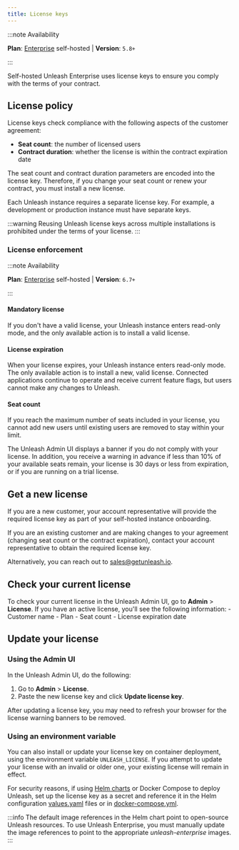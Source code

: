 ```yaml
---
title: License keys
---
```


:::note Availability

**Plan**: [Enterprise](https://www.getunleash.io/pricing) self-hosted | **Version**: `5.8+`

:::

Self-hosted Unleash Enterprise uses license keys to ensure you comply with the terms of your contract.

## License policy

License keys check compliance with the following aspects of the customer agreement:
-   **Seat count**: the number of licensed users
-   **Contract duration**: whether the license is within the contract expiration date

The seat count and contract duration parameters are encoded into the license key. Therefore, if you change your seat count or renew your contract, you must install a new license.

Each Unleash instance requires a separate license key. For example, a development or production instance must have separate keys.

:::warning
Reusing Unleash license keys across multiple installations is prohibited under the terms of your license.
:::

### License enforcement

:::note Availability

**Plan**: [Enterprise](https://www.getunleash.io/pricing) self-hosted | **Version**: `6.7+`

:::

#### Mandatory license

If you don't have a valid license, your Unleash instance enters read-only mode, and the only available action is to install a valid license.

#### License expiration
When your license expires, your Unleash instance enters read-only mode. The only available action is to install a new, valid license. Connected applications continue to operate and receive current feature flags, but users cannot make any changes to Unleash.


#### Seat count
If you reach the maximum number of seats included in your license, you cannot add new users until existing users are removed to stay within your limit.


The Unleash Admin UI displays a banner if you do not comply with your license. In addition, you receive a warning in advance if less than 10% of your available seats remain, your license is 30 days or less from expiration, or if you are running on a trial license.

## Get a new license

If you are a new customer, your account representative will provide the required license key as part of your self-hosted instance onboarding.

If you are an existing customer and are making changes to your agreement (changing seat count or the contract expiration), contact your account representative to obtain the required license key.

Alternatively, you can reach out to sales@getunleash.io.

## Check your current license

To check your current license in the Unleash Admin UI, go to **Admin** > **License**. If you have an active license, you'll see the following information:
    - Customer name
    - Plan
    - Seat count
    - License expiration date

## Update your license

### Using the Admin UI

In the Unleash Admin UI, do the following:
1. Go to **Admin** > **License**.
2. Paste the new license key and click **Update license key**.

After updating a license key, you may need to refresh your browser for the license warning banners to be removed.

### Using an environment variable

You can also install or update your license key on container deployment, using the environment variable `UNLEASH_LICENSE`. If you attempt to update your license with an invalid or older one, your existing license will remain in effect.

For security reasons, if using [Helm charts](https://github.com/Unleash/helm-charts) or Docker Compose to deploy Unleash, set up the license key as a secret and reference it in the Helm configuration [values.yaml](https://github.com/Unleash/helm-charts/blob/main/charts/unleash/values.yaml) files or in [docker-compose.yml](https://github.com/Unleash/unleash/blob/main/docker-compose.yml).

:::info
The default image references in the Helm chart point to open-source Unleash resources. To use Unleash Enterprise, you must manually update the image references to point to the appropriate _unleash-enterprise_ images.
:::
